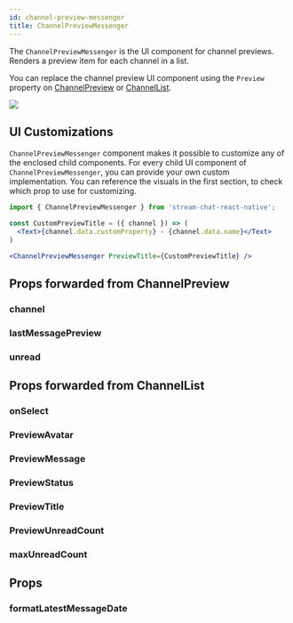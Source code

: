 ```yaml
---
id: channel-preview-messenger
title: ChannelPreviewMessenger
---
```



The `ChannelPreviewMessenger` is the UI component for channel previews. Renders a preview item for each channel in a list.

You can replace the channel preview UI component using the `Preview` property on [ChannelPreview](./channel-preview#preview)<!-- TODO: Should we document channel preview? --> or [ChannelList](../core-components/channellist#preview).

![](../assets/api-references/components/channel-list/visual_guide_1.png)

## UI Customizations

`ChannelPreviewMessenger` component makes it possible to customize any of the enclosed child components. For every child UI component of `ChannelPreviewMessenger`, you can provide your own custom implementation. You can reference the visuals in the first section, to check which prop to use for customizing.

```jsx
import { ChannelPreviewMessenger } from 'stream-chat-react-native';

const CustomPreviewTitle = ({ channel }) => (
  <Text>{channel.data.customProperty} - {channel.data.name}</Text>
)

<ChannelPreviewMessenger PreviewTitle={CustomPreviewTitle} />
```

## Props forwarded from ChannelPreview

### channel

<Channel/>

### lastMessagePreview

<LastMessagePreview/>

### unread

<Unread/>

## Props forwarded from ChannelList

### onSelect

<OnSelect/>

### PreviewAvatar

<PreviewAvatar/>

### PreviewMessage

<PreviewMessage/>

### PreviewStatus

<PreviewStatus/>

### PreviewTitle

<PreviewTitle/>

### PreviewUnreadCount

<PreviewUnreadCount/>

### maxUnreadCount

<MaxUnreadCount/>

## Props

### formatLatestMessageDate

<FormatLatestMessageDate/>